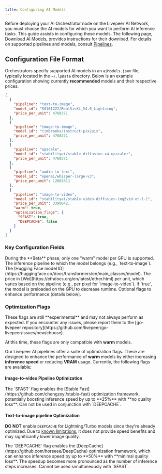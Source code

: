 ```yaml
---
title: Configuring AI Models
---
```


Before deploying your AI Orchestrator node on the Livepeer AI Network, you must choose the
AI models for which you want to perform AI inference tasks. This guide assists
in configuring these models. The following page,
[Download AI Models](/ai/orchestrators/models-download), provides instructions
for their download. For details on supported pipelines and models, consult
[Pipelines](/ai/pipelines/text-to-image).

## Configuration File Format

Orchestrators specify supported AI models in an `aiModels.json` file, typically
located in the `~/.lpData` directory. Below is an example configuration showing
currently **recommended** models and their respective prices.

```json
[
  {
    "pipeline": "text-to-image",
    "model_id": "SG161222/RealVisXL_V4.0_Lightning",
    "price_per_unit": 4768371
  },
  {
    "pipeline": "image-to-image",
    "model_id": "timbrooks/instruct-pix2pix",
    "price_per_unit": 4768371
  },
  {
    "pipeline": "upscale",
    "model_id": "stabilityai/stable-diffusion-x4-upscaler",
    "price_per_unit": 4768371
  },
  {
    "pipeline": "audio-to-text",
    "model_id": "openai/whisper-large-v3",
    "price_per_unit": 12882811
  },
  {
    "pipeline": "image-to-video",
    "model_id": "stabilityai/stable-video-diffusion-img2vid-xt-1-1",
    "price_per_unit": 3390842,
    "warm": true,
    "optimization_flags": {
      "SFAST": true,
      "DEEPCACHE": false
    }
  }
]
```

### Key Configuration Fields

<Info>
  During the **Beta** phase, only one "warm" model per GPU is supported.
</Info>

<ParamField path="pipeline" type="string" required="true">
  The inference pipeline to which the model belongs (e.g., `text-to-image`).
</ParamField>
<ParamField path="model_id" type="string" required="true">
  The [Hugging Face model
  ID](https://huggingface.co/docs/transformers/en/main_classes/model).
</ParamField>
<ParamField path="price_per_unit" type="integer" required="true">
  The price in [Wei](https://ethdocs.org/en/latest/ether.html) per unit, which
  varies based on the pipeline (e.g., per pixel for `image-to-video`).
</ParamField>
<ParamField path="warm" type="boolean">
  If `true`, the model is preloaded on the GPU to decrease runtime.
</ParamField>
<ParamField path="optimization_flags" type="object">
  Optional flags to enhance performance (details below).
</ParamField>

### Optimization Flags

<Warning>
  These flags are still **experimental** and may not always perform as expected.
  If you encounter any issues, please report them to the [go-livepeer
  repository](https://github.com/livepeer/go-livepeer/issues/new/choose).
</Warning>

<Note>At this time, these flags are only compatible with **warm** models.</Note>

Our Livepeer AI pipelines offer a suite of optimization flags. These are designed
to enhance the performance of **warm** models by either increasing **inference
speed** or reducing **VRAM** usage. Currently, the following flags are
available:

#### Image-to-video Pipeline Optimization

<ParamField path="SFAST" type="boolean">
  The `SFAST` flag enables the [Stable
  Fast](https://github.com/chengzeyi/stable-fast) optimization framework,
  potentially boosting inference speed by up to **25%** with **no quality
  loss**. Can not be used in conjunction with `DEEPCACHE`.
</ParamField>

#### Text-to-image pipeline Optimization

<Warning>**DO NOT** enable `DEEPCACHE` for Lightning/Turbo models since they're already optimized. Due to [known limitations](https://github.com/horseee/DeepCache/issues/27), it does not provide speed benefits and may significantly lower image quality.</Warning>

<ParamField path="DEEPCACHE" type="boolean">
  The `DEEPCACHE` flag enables the
  [DeepCache](https://github.com/horseee/DeepCache) optimization framework,
  which can enhance inference speed by up to **50%** with **minimal quality
  loss**. The speedup becomes more pronounced as the number of inference steps
  increases. Cannot be used simultaneously with `SFAST`.
</ParamField>
